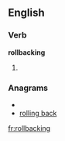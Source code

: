==English==

===Verb===
'''rollbacking'''

# {{present participle of|[[rollback]]}}

===Anagrams===
* {{alphagram|abcgikllnor}}
* [[rolling back#English|rolling back]]

[[fr:rollbacking]]